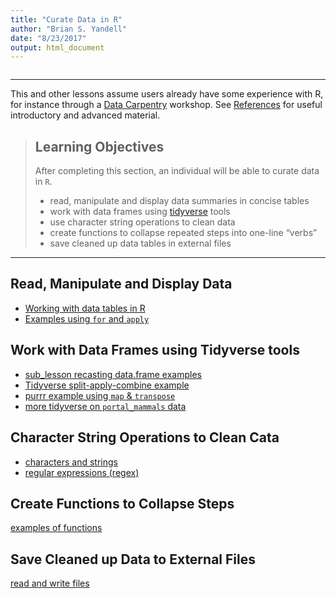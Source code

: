 ```yaml
---
title: "Curate Data in R"
author: "Brian S. Yandell"
date: "8/23/2017"
output: html_document
---
```


```r
```

------------

This and other lessons assume users already have some experience with R, for instance through a [Data Carpentry](http://kbroman.org/datacarpentry_R_2017-01-10/) workshop. See [References](reference.md) for useful introductory and advanced material.

> ## Learning Objectives
>
> After completing this section, an individual will be able to curate data in `R`.
>
> * read, manipulate and display data summaries in concise tables
> * work with data frames using [tidyverse](http://tidyverse.org/) tools
> * use character string operations to clean data
> * create functions to collapse repeated steps into one-line "verbs"
> * save cleaned up data tables in external files

------------

## Read, Manipulate and Display Data

* [Working with data tables in R](curate/data_tables.Rmd)
* [Examples using `for` and `apply`](curate/applyExample.Rmd)

## Work with Data Frames using Tidyverse tools

* [sub_lesson recasting data.frame examples](curate/intro_dplyr.Rmd)
* [Tidyverse split-apply-combine example](curate/tidyverse.Rmd)
* [purrr example using `map` & `transpose`](purrr.Rmd)
* [more tidyverse on `portal_mammals` data](species.Rmd)

## Character String Operations to Clean Cata

* [characters and strings](curate/string.Rmd)
* [regular expressions (regex)](curate/regex.Rmd)

## Create Functions to Collapse Steps

[examples of functions](curate/function.Rmd)

## Save Cleaned up Data to External Files

[read and write files](curate/file.Rmd)

